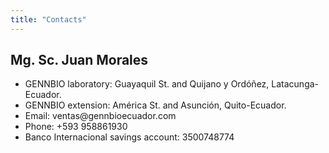```yaml
---
title: "Contacts"
---
```

## Mg. Sc. Juan Morales

- GENNBIO laboratory: Guayaquil St. and Quijano y Ordóñez, Latacunga-Ecuador.
- GENNBIO extension: América St. and Asunción, Quito-Ecuador.  
- Email: ventas@gennbioecuador.com
- Phone: +593 958861930
- Banco Internacional savings account: 3500748774  
